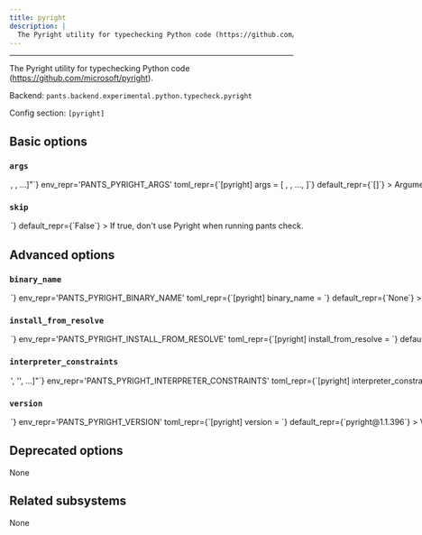 ```yaml
---
title: pyright
description: |
  The Pyright utility for typechecking Python code (https://github.com/microsoft/pyright).
---
```



---

The Pyright utility for typechecking Python code (https://github.com/microsoft/pyright).

Backend: <span className="color--primary">`pants.backend.experimental.python.typecheck.pyright`</span>

Config section: <span className="color--primary">`[pyright]`</span>

<span className={styles.options}>

## Basic options

### `args`

<Option
  cli_repr={`--pyright-args="[<shell_str>, <shell_str>, ...]"`}
  env_repr='PANTS_PYRIGHT_ARGS'
  toml_repr={`[pyright]
args = [
    <shell_str>,
    <shell_str>,
    ...,
]`}
  default_repr={`[]`}
>

Arguments to pass directly to Pyright, e.g. `--pyright-args='--version'`.

</Option>

### `skip`

<Option
  cli_repr={`--[no-]pyright-skip`}
  env_repr='PANTS_PYRIGHT_SKIP'
  toml_repr={`[pyright]
skip = <bool>`}
  default_repr={`False`}
>

If true, don&#x27;t use Pyright when running `pants check`.

</Option>

## Advanced options

### `binary_name`

<Option
  cli_repr={`--pyright-binary-name=<str>`}
  env_repr='PANTS_PYRIGHT_BINARY_NAME'
  toml_repr={`[pyright]
binary_name = <str>`}
  default_repr={`None`}
>

Override the binary to run for this tool. Defaults to the package name.

</Option>

### `install_from_resolve`

<Option
  cli_repr={`--pyright-install-from-resolve=<str>`}
  env_repr='PANTS_PYRIGHT_INSTALL_FROM_RESOLVE'
  toml_repr={`[pyright]
install_from_resolve = <str>`}
  default_repr={`None`}
>

If specified, install the tool using the lockfile for this named resolve, instead of the version configured in this subsystem.

If unspecified, the tool will use the default configured package manager [nodejs].package_manager`, and install the tool without a lockfile.

</Option>

### `interpreter_constraints`

<Option
  cli_repr={`--pyright-interpreter-constraints="['<str>', '<str>', ...]"`}
  env_repr='PANTS_PYRIGHT_INTERPRETER_CONSTRAINTS'
  toml_repr={`[pyright]
interpreter_constraints = [
    '<str>',
    '<str>',
    ...,
]`}
  default_repr={`[\n  "CPython>=3.8,<4"\n]`}
>

Python interpreter constraints for Pyright (which is, itself, a NodeJS tool).

</Option>

### `version`

<Option
  cli_repr={`--pyright-version=<str>`}
  env_repr='PANTS_PYRIGHT_VERSION'
  toml_repr={`[pyright]
version = <str>`}
  default_repr={`pyright@1.1.396`}
>

Version string for the tool in the form package@version (e.g. prettier@3.5.2)

</Option>

## Deprecated options

None

## Related subsystems

None

</span>
